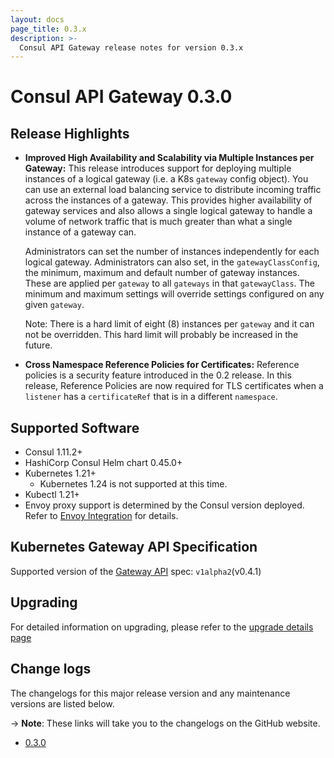 ```yaml
---
layout: docs
page_title: 0.3.x
description: >-
  Consul API Gateway release notes for version 0.3.x
---
```


# Consul API Gateway 0.3.0

## Release Highlights

- **Improved High Availability and Scalability via Multiple Instances per Gateway:**
  This release introduces support for deploying multiple instances of a logical
  gateway (i.e. a K8s `gateway` config object). You can use an external load
  balancing service to distribute incoming traffic across the instances of a
  gateway. This provides higher availability of gateway services and also allows
  a single logical gateway to handle a volume of network traffic that is much
  greater than what a single instance of a gateway can.

  Administrators can set the number of instances independently for each logical
  gateway. Administrators can also set, in the `gatewayClassConfig`, the
  minimum, maximum and default number of gateway instances. These are applied
  per `gateway` to all `gateways` in that `gatewayClass`. The minimum and
  maximum settings will override settings configured on any given `gateway`.

  Note: There is a hard limit of eight (8) instances per `gateway` and it can
  not be overridden. This hard limit will probably be increased in the future.

- **Cross Namespace Reference Policies for Certificates:**
  Reference policies is a security feature introduced in the 0.2 release. In
  this release, Reference Policies are now required for TLS certificates when a
  `listener` has a `certificateRef` that is in a different `namespace`.


## Supported Software

- Consul 1.11.2+
- HashiCorp Consul Helm chart 0.45.0+
- Kubernetes 1.21+
  - Kubernetes 1.24 is not supported at this time.
- Kubectl 1.21+
- Envoy proxy support is determined by the Consul version deployed. Refer to
  [Envoy Integration](/docs/connect/proxies/envoy) for details.

## Kubernetes Gateway API Specification

Supported version of the [Gateway API](https://gateway-api.sigs.k8s.io/) spec: `v1alpha2`(v0.4.1)

## Upgrading

For detailed information on upgrading, please refer to the [upgrade details page](/docs/api-gateway/upgrade-specific-versions)

## Change logs

The changelogs for this major release version and any maintenance versions are listed below.

-> **Note**: These links will take you to the changelogs on the GitHub website.

- [0.3.0](https://github.com/hashicorp/consul-api-gateway/releases/tag/v0.3.0)
